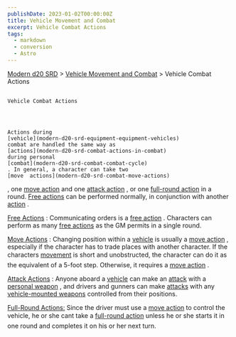 ```yaml
---
publishDate: 2023-01-02T00:00:00Z
title: Vehicle Movement and Combat
excerpt: Vehicle Combat Actions
tags:
  - markdown
  - conversion
  - Astro
---
```


[Modern d20 SRD](/#modernD20) >
[Vehicle Movement and Combat](modern-d20-srd-vehicle-movement-and-combat-index) > Vehicle Combat Actions

##

    Vehicle Combat Actions




    Actions during
    [vehicle](modern-d20-srd-equipment-equipment-vehicles)
    combat are handled the same way as
    [actions](modern-d20-srd-combat-actions-in-combat)
    during personal
    [combat](modern-d20-srd-combat-combat-cycle)
    . In general, a character can take two
    [move  actions](modern-d20-srd-combat-move-actions)
, one
[move action](modern-d20-srd-combat-move-actions)
and one
[attack action](modern-d20-srd-combat-attack-actions)
, or one
[full-round action](modern-d20-srd-combat-full-round-actions)
in a round.
[Free actions](modern-d20-srd-combat-action-types)
can be performed normally, in conjunction with another
[action](modern-d20-srd-combat-action-types)
.

[Free Actions](modern-d20-srd-combat-action-types)
: Communicating orders is a
[free action](modern-d20-srd-combat-action-types)
. Characters can perform as many
[free actions](modern-d20-srd-combat-action-types)
as the GM permits in a single round.

[Move Actions](modern-d20-srd-combat-move-actions)
: Changing position within a
[vehicle](modern-d20-srd-equipment-equipment-vehicles)
is usually a
[move action](modern-d20-srd-combat-move-actions)
, especially if the character has to trade places with another character. If the characters
[movement](modern-d20-srd-combat-movement-and-position)
is short and unobstructed, the character can do it as the equivalent of a 5-foot step. Otherwise, it requires a
[move action](modern-d20-srd-combat-move-actions)
.

[Attack Actions](modern-d20-srd-combat-attack-actions)
: Anyone aboard a
[vehicle](modern-d20-srd-equipment-equipment-vehicles)
can make an
[attack](modern-d20-srd-combat-attack-roll)
with a
[personal weapon](modern-d20-srd-equipment-equipment-weapons)
, and drivers and gunners can make
[attacks](modern-d20-srd-combat-attack-roll)
with any
[vehicle-mounted weapons](modern-d20-srd-equipment-military-vehicles)
controlled from their positions.

[Full-Round Actions:](modern-d20-srd-combat-full-round-actions)
Since the driver must use a
[move action](modern-d20-srd-combat-move-actions)
to control the vehicle, he or she cant take a
[full-round action](modern-d20-srd-combat-full-round-actions)
unless he or she starts it in one round and completes it on his
or her next turn.
